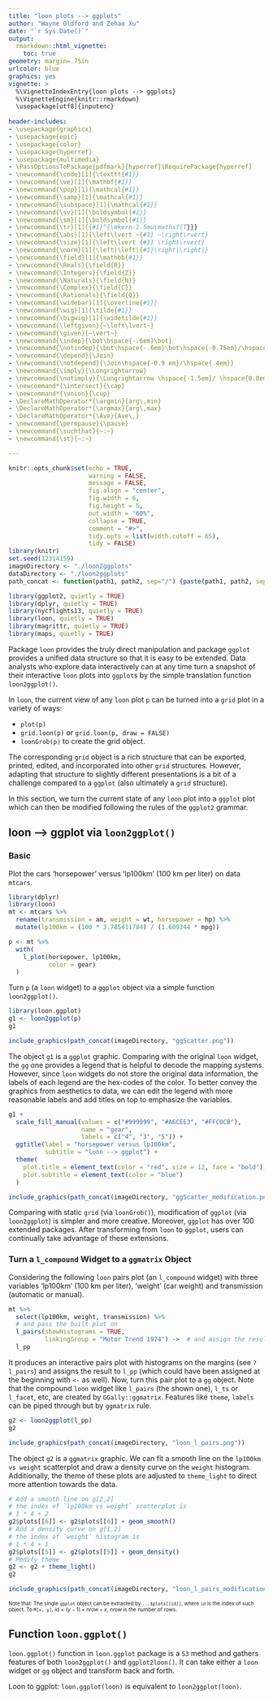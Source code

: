 ```yaml
---
title: "loon plots --> ggplots"
author: "Wayne Oldford and Zehao Xu"
date: "`r Sys.Date()`"
output:
  rmarkdown::html_vignette:
    toc: true
geometry: margin=.75in
urlcolor: blue
graphics: yes
vignette: >
  %\VignetteIndexEntry{loon plots --> ggplots}
  %\VignetteEngine{knitr::rmarkdown}
  \usepackage[utf8]{inputenc}
  
header-includes:
- \usepackage{graphicx}
- \usepackage{epic}
- \usepackage{color}
- \usepackage{hyperref}
- \usepackage{multimedia}
- \PassOptionsToPackage{pdfmark}{hyperref}\RequirePackage{hyperref}
- \newcommand{\code}[1]{\texttt{#1}}
- \newcommand{\ve}[1]{\mathbf{#1}}
- \newcommand{\pop}[1]{\mathcal{#1}}
- \newcommand{\samp}[1]{\mathcal{#1}}
- \newcommand{\subspace}[1]{\mathcal{#1}}
- \newcommand{\sv}[1]{\boldsymbol{#1}}
- \newcommand{\sm}[1]{\boldsymbol{#1}}
- \newcommand{\tr}[1]{{#1}^{\mkern-1.5mu\mathsf{T}}}
- \newcommand{\abs}[1]{\left\lvert ~{#1} ~\right\rvert}
- \newcommand{\size}[1]{\left\lvert {#1} \right\rvert}
- \newcommand{\norm}[1]{\left|\left|{#1}\right|\right|}
- \newcommand{\field}[1]{\mathbb{#1}}
- \newcommand{\Reals}{\field{R}}
- \newcommand{\Integers}{\field{Z}}
- \newcommand{\Naturals}{\field{N}}
- \newcommand{\Complex}{\field{C}}
- \newcommand{\Rationals}{\field{Q}}
- \newcommand{\widebar}[1]{\overline{#1}}
- \newcommand{\wig}[1]{\tilde{#1}}
- \newcommand{\bigwig}[1]{\widetilde{#1}}
- \newcommand{\leftgiven}{~\left\lvert~}
- \newcommand{\given}{~\vert~}
- \newcommand{\indep}{\bot\hspace{-.6em}\bot}
- \newcommand{\notindep}{\bot\hspace{-.6em}\bot\hspace{-0.75em}/\hspace{.4em}}
- \newcommand{\depend}{\Join}
- \newcommand{\notdepend}{\Join\hspace{-0.9 em}/\hspace{.4em}}
- \newcommand{\imply}{\Longrightarrow}
- \newcommand{\notimply}{\Longrightarrow \hspace{-1.5em}/ \hspace{0.8em}}
- \newcommand*{\intersect}{\cap}
- \newcommand*{\union}{\cup}
- \DeclareMathOperator*{\argmin}{arg\,min}
- \DeclareMathOperator*{\argmax}{arg\,max}
- \DeclareMathOperator*{\Ave}{Ave\,}
- \newcommand{\permpause}{\pause}
- \newcommand{\suchthat}{~:~}
- \newcommand{\st}{~:~}

---
```



```r
knitr::opts_chunk$set(echo = TRUE, 
                      warning = FALSE,
                      message = FALSE,
                      fig.align = "center", 
                      fig.width = 6, 
                      fig.height = 5,
                      out.width = "60%", 
                      collapse = TRUE,
                      comment = "#>",
                      tidy.opts = list(width.cutoff = 65),
                      tidy = FALSE)
library(knitr)
set.seed(12314159)
imageDirectory <- "./loon2ggplots"
dataDirectory <- "./loon2ggplots"
path_concat <- function(path1, path2, sep="/") {paste(path1, path2, sep = sep)}

library(ggplot2, quietly = TRUE)
library(dplyr, quietly = TRUE)
library(nycflights13, quietly = TRUE)
library(loon, quietly = TRUE)
library(magrittr, quietly = TRUE)
library(maps, quietly = TRUE)
```

Package `loon` provides the truly direct manipulation and package `ggplot` provides a unified data structure so that it is easy to be extended. Data analysts who explore data interactively can at any time turn a snapshot of their interactive `loon` plots into `ggplot`s by the simple translation function `loon2ggplot()`.

In `loon`, the current view of any `loon` plot `p` can be turned into a `grid` plot in a variety of ways:

- `plot(p)` 
- `grid.loon(p)` or `grid.loon(p, draw = FALSE)`
- `loonGrob(p)` to create the grid object.

The corresponding `grid` object is a rich structure that can be exported, printed, edited, and incorporated into other `grid` structures.  However, adapting that structure to slightly different presentations is a bit of a challenge compared to a `ggplot` (also ultimately a `grid` structure).

In this section, we turn the current state of any `loon` plot into a `ggplot` plot which can then be modified following the rules of the `ggplot2` grammar.

## loon --> ggplot via `loon2ggplot()` 

### Basic

Plot the cars 'horsepower' versus 'lp100km' (100 km per liter) on data `mtcars`.

```r
library(dplyr)
library(loon)
mt <- mtcars %>%
  rename(transmission = am, weight = wt, horsepower = hp) %>%
  mutate(lp100km = (100 * 3.785411784) / (1.609344 * mpg))

p <- mt %>% 
  with(
    l_plot(horsepower, lp100km, 
           color = gear)
  )
```

Turn `p` (a `loon` widget) to a `ggplot` object via a simple function `loon2ggplot()`.

```r
library(loon.ggplot)
g1 <- loon2ggplot(p)
g1
```

```r
include_graphics(path_concat(imageDirectory, "ggScatter.png"))
```

The object `g1` is a `ggplot` graphic. Comparing with the original `loon` widget, the `gg` one provides a legend that is helpful to decode the mapping systems. However, since `loon` widgets do not store the original data information, the labels of each legend are the hex-codes of the color. To better convey the graphics from aesthetics to data, we can edit the legend with more reasonable labels and add titles on top to emphasize the variables.

```r
g1 + 
  scale_fill_manual(values = c("#999999", "#A6CEE3", "#FFC0CB"), 
                    name = "gear", 
                    labels = c("4", "3", "5")) + 
  ggtitle(label = "horsepower versus lp100km",
          subtitle = "loon --> ggplot") + 
  theme( 
    plot.title = element_text(color = "red", size = 12, face = "bold"),
    plot.subtitle = element_text(color = "blue")
  )
```

```r
include_graphics(path_concat(imageDirectory, "ggScatter_modification.png"))
```

Comparing with static `grid` (via `loonGrob()`), modification of `ggplot` (via `loon2ggplot`) is simpler and more creative. Moreover, `ggplot` has over 100 extended packages. After transforming from `loon` to `ggplot`, users can continually take advantage of these extensions.  

### Turn a `l_compound` Widget to a `ggmatrix` Object

Considering the following `loon` pairs plot (an `l_compound` widget) with three variables 'lp100km' (100 km per liter), 'weight' (car weight) and transmission (automatic or manual).
```r
mt %>%
  select(lp100km, weight, transmission) %>%
  # and pass the built plot on
  l_pairs(showHistograms = TRUE,
          linkingGroup = "Motor Trend 1974") ->  # and assign the result.
  l_pp
```

It produces an interactive pairs plot with histograms on the margins (see `?l_pairs`) and assigns the result to `l_pp` (which could have been assigned at the beginning with `<-` as well). Now, turn this pair plot to a `gg` object. Note that the compound `loon` widget like `l_pairs` (the shown one), `l_ts` or `l_facet`, etc, are created by `GGally::ggmatrix`. Features like `theme`, `labels` can be piped through but by `ggmatrix` rule. 

```r
g2 <- loon2ggplot(l_pp)
g2
```


```r
include_graphics(path_concat(imageDirectory, "loon_l_pairs.png"))
```

The object `g2` is a `ggmatrix` graphic. We can fit a smooth line on the `lp100km vs weight` scatterplot and draw a density curve on the `weight` histogram. Additionally, the theme of these plots are adjusted to `theme_light` to direct more attention towards the data.

```r
# Add a smooth line on g[2,2]
# the index of `lp100km vs weight` scatterplot is 
# 1 * 4 + 2
g2$plots[[6]] <- g2$plots[[6]] + geom_smooth()
# Add a density curve on g[1,2]
# the index of `weight` histogram is 
# 1 * 4 + 1
g2$plots[[5]] <- g2$plots[[5]] + geom_density()
# Modify theme
g2 <- g2 + theme_light()
g2
```

```r
include_graphics(path_concat(imageDirectory, "loon_l_pairs_modification.png"))
```

<font size="1"> 
Note that:  The single `ggplot` object can be extracted by `...$plots[[id]]`, where `id` is the index of such object. To `M[x, y]`, $id = (y-1) \times nrow + x$, $nrow$ is the number of rows.
</font>

## Function `loon.ggplot()`

`loon.ggplot()` function in `loon.ggplot` package is a `S3` method and gathers features of both `loon2ggplot()` and `ggplot2loon()`. It can take either a `loon` widget or `gg` object and transform back and forth. 

Loon to ggplot: `loon.ggplot(loon)` is equivalent to `loon2ggplot(loon)`.
